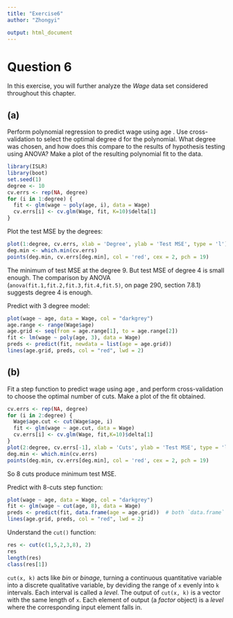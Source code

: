 ```yaml
---
title: "Exercise6"
author: "Zhongyi"

output: html_document
---
```

# Question 6

In this exercise, you will further analyze the *Wage* data set considered throughout this chapter.

## (a)

Perform polynomial regression to predict wage using age . Use cross-validation to select the optimal degree d for the polynomial. What degree was chosen, and how does this compare to
the results of hypothesis testing using ANOVA? Make a plot of the resulting polynomial fit to the data.

```r
library(ISLR)
library(boot)
set.seed(1)
degree <- 10
cv.errs <- rep(NA, degree)
for (i in 1:degree) {
  fit <- glm(wage ~ poly(age, i), data = Wage)
  cv.errs[i] <- cv.glm(Wage, fit, K=10)$delta[1]
}
```
Plot the test MSE by the degrees:
```r
plot(1:degree, cv.errs, xlab = 'Degree', ylab = 'Test MSE', type = 'l')
deg.min <- which.min(cv.errs)
points(deg.min, cv.errs[deg.min], col = 'red', cex = 2, pch = 19)
```

The minimum of test MSE at the degree 9. But test MSE of degree 4 is small enough.
The comparison by ANOVA (`anova(fit.1,fit.2,fit.3,fit.4,fit.5)`, on page 290, section 7.8.1) suggests degree 4 is enough.

Predict with 3 degree model:
```r
plot(wage ~ age, data = Wage, col = "darkgrey")
age.range <- range(Wage$age)
age.grid <- seq(from = age.range[1], to = age.range[2])
fit <- lm(wage ~ poly(age, 3), data = Wage)
preds <- predict(fit, newdata = list(age = age.grid))
lines(age.grid, preds, col = "red", lwd = 2)
```

## (b)

Fit a step function to predict wage using age , and perform cross-validation to choose the optimal number of cuts. Make a plot of the fit obtained.

```r
cv.errs <- rep(NA, degree)
for (i in 2:degree) {
  Wage$age.cut <- cut(Wage$age, i)
  fit <- glm(wage ~ age.cut, data = Wage)
  cv.errs[i] <- cv.glm(Wage, fit,K=10)$delta[1]
}
plot(2:degree, cv.errs[-1], xlab = 'Cuts', ylab = 'Test MSE', type = 'l')
deg.min <- which.min(cv.errs)
points(deg.min, cv.errs[deg.min], col = 'red', cex = 2, pch = 19)
```

So 8 cuts produce minimum test MSE.

Predict with 8-cuts step function:
```r
plot(wage ~ age, data = Wage, col = "darkgrey")
fit <- glm(wage ~ cut(age, 8), data = Wage)
preds <- predict(fit, data.frame(age = age.grid))  # both `data.frame` and `list` work
lines(age.grid, preds, col = "red", lwd = 2)
```

Understand the `cut()` function:
```r
res <- cut(c(1,5,2,3,8), 2)
res
length(res)
class(res[1])
```

`cut(x, k)` acts like *bin* or *binage*, turning a continuous quantitative variable into a discrete qualitative variable, by deviding the range of `x` evenly into `k` intervals.
Each interval is called a *level*.
The output of `cut(x, k)` is a vector with the same length of `x`.
Each element of output (a *factor* object) is a *level* where the corresponding input element falls in.